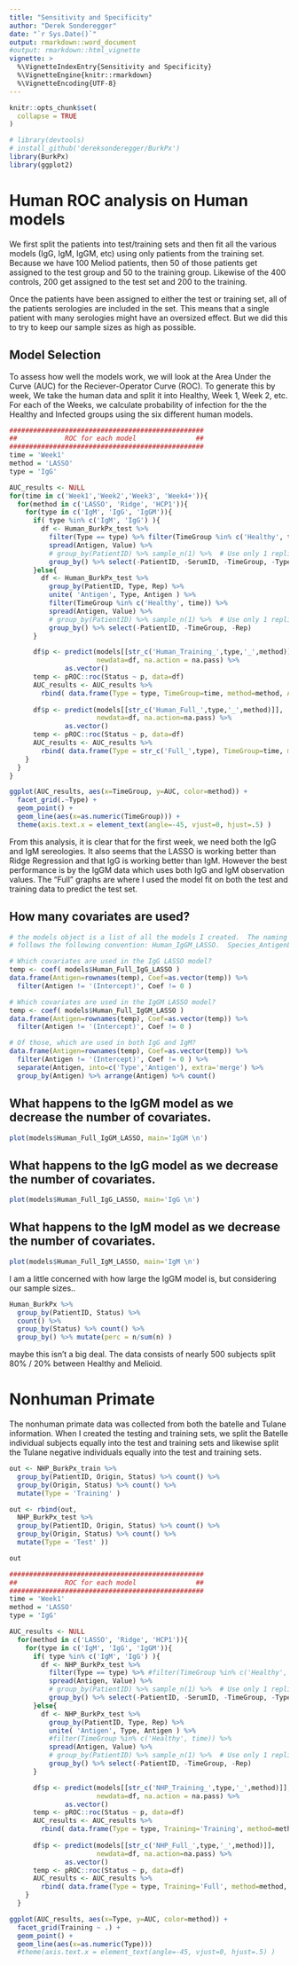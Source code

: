 ```yaml
---
title: "Sensitivity and Specificity"
author: "Derek Sonderegger"
date: "`r Sys.Date()`"
output: rmarkdown::word_document
#output: rmarkdown::html_vignette
vignette: >
  %\VignetteIndexEntry{Sensitivity and Specificity}
  %\VignetteEngine{knitr::rmarkdown}
  %\VignetteEncoding{UTF-8}
---
```


```r
knitr::opts_chunk$set(
  collapse = TRUE
)
```

```r
# library(devtools)                          
# install_github('dereksonderegger/BurkPx')  
library(BurkPx)
library(ggplot2)
```


# Human ROC analysis on Human models
We first split the patients into test/training sets and then fit all the various models (IgG, IgM, IgGM, etc)
using only patients from the training set.  Because we have 100 Meliod patients, then 50 of those patients get
assigned to the test group and 50 to the training group.  Likewise of the 400 controls, 200 get assigned to the
test set and 200 to the training. 

Once the patients have been assigned to either the test or training set, all of the patients serologies are
included in the set.  This means that a single patient with many serologies might have an oversized effect. But
we did this to try to keep our sample sizes as high as possible.

## Model Selection
To assess how well the models work, we will look at the Area Under the Curve (AUC) for the 
Reciever-Operator Curve (ROC). To generate this by week, We take the human data and split it 
into Healthy, Week 1, Week 2, etc. For each of the Weeks, we calculate probability of infection 
for the the Healthy and Infected groups using the six different human models. 


```r
#################################################
##            ROC for each model               ##
#################################################
time = 'Week1'
method = 'LASSO'
type = 'IgG'

AUC_results <- NULL
for(time in c('Week1','Week2','Week3', 'Week4+')){
  for(method in c('LASSO', 'Ridge', 'HCP1')){
    for(type in c('IgM', 'IgG', 'IgGM')){
      if( type %in% c('IgM', 'IgG') ){
        df <- Human_BurkPx_test %>%
          filter(Type == type) %>% filter(TimeGroup %in% c('Healthy', time)) %>%
          spread(Antigen, Value) %>%
          # group_by(PatientID) %>% sample_n(1) %>%  # Use only 1 replicant from each patient
          group_by() %>% select(-PatientID, -SerumID, -TimeGroup, -Type, -Rep) %>% complete()
      }else{
        df <- Human_BurkPx_test %>%
          group_by(PatientID, Type, Rep) %>%
          unite( 'Antigen', Type, Antigen ) %>%
          filter(TimeGroup %in% c('Healthy', time)) %>%
          spread(Antigen, Value) %>%
          # group_by(PatientID) %>% sample_n(1) %>%  # Use only 1 replicant from each patient
          group_by() %>% select(-PatientID, -TimeGroup, -Rep)
      }

      df$p <- predict(models[[str_c('Human_Training_',type,'_',method)]], 
                      newdata=df, na.action = na.pass) %>% 
              as.vector()
      temp <- pROC::roc(Status ~ p, data=df)
      AUC_results <- AUC_results %>%
        rbind( data.frame(Type = type, TimeGroup=time, method=method, AUC=pROC::auc(temp) ) )
      
      df$p <- predict(models[[str_c('Human_Full_',type,'_',method)]],
                      newdata=df, na.action=na.pass) %>%
              as.vector()
      temp <- pROC::roc(Status ~ p, data=df)
      AUC_results <- AUC_results %>%
        rbind( data.frame(Type = str_c('Full_',type), TimeGroup=time, method=method, AUC=pROC::auc(temp) ) )
    }
  }
}
```

```r
ggplot(AUC_results, aes(x=TimeGroup, y=AUC, color=method)) +
  facet_grid(.~Type) + 
  geom_point() + 
  geom_line(aes(x=as.numeric(TimeGroup))) +
  theme(axis.text.x = element_text(angle=-45, vjust=0, hjust=.5) )
```

From this analysis, it is clear that for the first week, we need both the IgG and IgM sereologies. It also seems
that the LASSO is working better than Ridge Regression and that IgG is working better than IgM. However the
best performance is by the IgGM data which uses both IgG and IgM observation values. The "Full" graphs are where I used the model fit on both the test and training data to predict the test set. 


## How many covariates are used?
```r
# the models object is a list of all the models I created.  The naming convention
# follows the following convention: Human_IgGM_LASSO.  Species_AntigenList_Method

# Which covariates are used in the IgG LASSO model?
temp <- coef( models$Human_Full_IgG_LASSO ) 
data.frame(Antigen=rownames(temp), Coef=as.vector(temp)) %>%
  filter(Antigen != '(Intercept)', Coef != 0 ) 

# Which covariates are used in the IgGM LASSO model?
temp <- coef( models$Human_Full_IgGM_LASSO ) 
data.frame(Antigen=rownames(temp), Coef=as.vector(temp)) %>%
  filter(Antigen != '(Intercept)', Coef != 0 ) 

# Of those, which are used in both IgG and IgM?
data.frame(Antigen=rownames(temp), Coef=as.vector(temp)) %>%
  filter(Antigen != '(Intercept)', Coef != 0 ) %>%
  separate(Antigen, into=c('Type','Antigen'), extra='merge') %>%
  group_by(Antigen) %>% arrange(Antigen) %>% count()

```

## What happens to the IgGM model as we decrease the number of covariates.
```r
plot(models$Human_Full_IgGM_LASSO, main='IgGM \n')
```

## What happens to the IgG model as we decrease the number of covariates.
```r
plot(models$Human_Full_IgG_LASSO, main='IgG \n')
```

## What happens to the IgM model as we decrease the number of covariates.
```r
plot(models$Human_Full_IgM_LASSO, main='IgM \n')
```


I am a little concerned with how large the IgGM model is, but considering our 
sample sizes..
```r
Human_BurkPx %>%
  group_by(PatientID, Status) %>%
  count() %>% 
  group_by(Status) %>% count() %>%
  group_by() %>% mutate(perc = n/sum(n) )
```
maybe this isn't a big deal.  The data consists of nearly 500 subjects split 
80% / 20% between Healthy and Melioid.


# Nonhuman Primate

The nonhuman primate data was collected from both the batelle and Tulane information. When I created the testing and training sets, we split the Batelle individual subjects equally into the test and training sets and likewise split the Tulane negative individuals equally into the test and training sets.

```r
out <- NHP_BurkPx_train %>%
  group_by(PatientID, Origin, Status) %>% count() %>%
  group_by(Origin, Status) %>% count() %>%
  mutate(Type = 'Training' )

out <- rbind(out, 
  NHP_BurkPx_test %>%
  group_by(PatientID, Origin, Status) %>% count() %>%
  group_by(Origin, Status) %>% count() %>%
  mutate(Type = 'Test' ))  

out
```


```r
#################################################
##            ROC for each model               ##
#################################################
time = 'Week1'
method = 'LASSO'
type = 'IgG'

AUC_results <- NULL
  for(method in c('LASSO', 'Ridge', 'HCP1')){
    for(type in c('IgM', 'IgG', 'IgGM')){
      if( type %in% c('IgM', 'IgG') ){
        df <- NHP_BurkPx_test %>%
          filter(Type == type) %>% #filter(TimeGroup %in% c('Healthy', time)) %>%
          spread(Antigen, Value) %>%
          # group_by(PatientID) %>% sample_n(1) %>%  # Use only 1 replicant from each patient
          group_by() %>% select(-PatientID, -SerumID, -TimeGroup, -Type, -Rep) %>% complete()
      }else{
        df <- NHP_BurkPx_test %>%
          group_by(PatientID, Type, Rep) %>%
          unite( 'Antigen', Type, Antigen ) %>%
          #filter(TimeGroup %in% c('Healthy', time)) %>%
          spread(Antigen, Value) %>%
          # group_by(PatientID) %>% sample_n(1) %>%  # Use only 1 replicant from each patient
          group_by() %>% select(-PatientID, -TimeGroup, -Rep)
      }

      df$p <- predict(models[[str_c('NHP_Training_',type,'_',method)]], 
                      newdata=df, na.action = na.pass) %>% 
              as.vector()
      temp <- pROC::roc(Status ~ p, data=df)
      AUC_results <- AUC_results %>%
        rbind( data.frame(Type = type, Training='Training', method=method, AUC=pROC::auc(temp) ) )
      
      df$p <- predict(models[[str_c('NHP_Full_',type,'_',method)]],
                      newdata=df, na.action=na.pass) %>%
              as.vector()
      temp <- pROC::roc(Status ~ p, data=df)
      AUC_results <- AUC_results %>%
        rbind( data.frame(Type = type, Training='Full', method=method, AUC=pROC::auc(temp) ) )
    }
  }
```


```r
ggplot(AUC_results, aes(x=Type, y=AUC, color=method)) +
  facet_grid(Training ~ .) + 
  geom_point() + 
  geom_line(aes(x=as.numeric(Type))) 
  #theme(axis.text.x = element_text(angle=-45, vjust=0, hjust=.5) )
```
